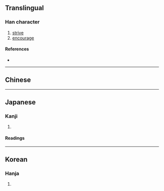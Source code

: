 {{character info/new}}
{{also|勵}}
==Translingual==

===Han character===
{{Han char|rn=19|rad=力|as=05|sn=7|four=|canj=MSKS|ids=⿰厉力}}

# [[strive]]
# [[encourage]]

====References====
* {{Han ref|kx=0147.071|dkj=02326|dj=0331.120|hdz=10368.040|uh=52B1|ud=21169}}

----

==Chinese==
{{zh-see|勵}}

----

==Japanese==

===Kanji===
{{ja-kanji|grade=c|rs=力05}}

# {{defn|lang=ja|sort=力05}}

====Readings====
{{ja-readings
|goon=らい
|kanon=れい
|kun=はげ-む, はげ-ます
}}

----

==Korean==

===Hanja===
{{ko-hanja|hangeul=려|rv=ryeo|mr=ryŏ}}

# {{defn|lang=ko|sort=力05}}